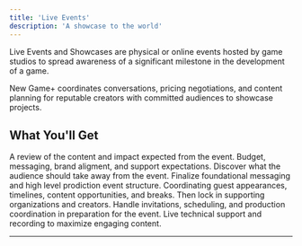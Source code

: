 ```yaml
---
title: 'Live Events'
description: 'A showcase to the world'
---
```


Live Events and Showcases are physical or online events hosted by game studios to spread awareness of a significant milestone in the development of a game.

New Game+ coordinates conversations, pricing negotiations, and content planning for reputable creators with committed audiences to showcase projects.

## What You'll Get

<CardGroup cols={1}>
  <Card title="Intention Discovery" icon="ranking-star" href="/agency/services/live-events">
    A review of the content and impact expected from the event. Budget, messaging, brand aligment, and support expectations. Discover what the audience should take away from the event.
  </Card>

  <Card title="Foundational Organization" icon="cubes" href="/agency/services/live-events">
    Finalize foundational messaging and high level prodiction event structure. Coordinating guest appearances, timelines, content opportunities, and breaks. Then lock in supporting organizations and creators.
  </Card>

  <Card title="Live Production Support" icon="headset" href="/agency/services/live-events">
    Handle invitations, scheduling, and production coordination in preparation for the event. Live technical support and recording to maximize engaging content.
  </Card>
</CardGroup>

***

<CardGroup cols={2}>
  <Card title="Book a call" icon="phone" href="https://newgame.me/contact" />

  <Card title="See Case Studies" icon="check" href="/questbook" />
</CardGroup>